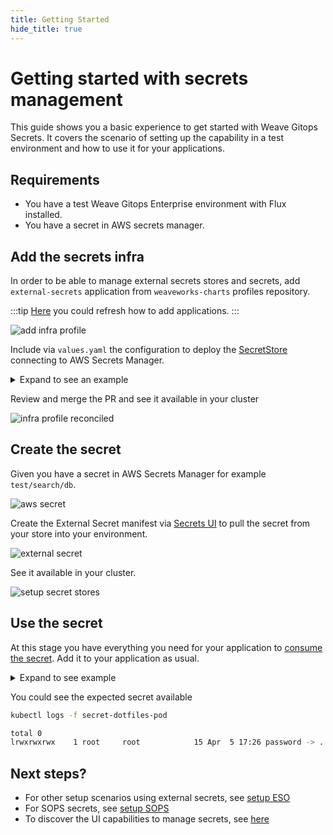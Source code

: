 ```yaml
---
title: Getting Started
hide_title: true
---
```



# Getting started with secrets management <TierLabel tiers="Enterprise" />

<AlphaWarning/>

This guide shows you a basic experience to get started with Weave Gitops Secrets.
It covers the scenario of setting up the capability in a test environment and how to use it for your applications.

## Requirements
- You have a test Weave Gitops Enterprise environment with Flux installed.
- You have a secret in AWS secrets manager.

## Add the secrets infra

In order to be able to manage external secrets stores and secrets, add `external-secrets` application from `weaveworks-charts` profiles repository.

:::tip
[Here](../cluster-management/add-applications.mdx) you could refresh how to add applications.
:::


![add infra profile](imgs/getting-started-add-infra.png)

Include via `values.yaml` the configuration to deploy the [SecretStore](https://external-secrets.io/v0.8.1/api/secretstore/)
connecting to AWS Secrets Manager.

<details><summary>Expand to see an example</summary>

```yaml
  values:
    secretStores:
      enabled: true
      path: ./clusters/bases/secrets
      sourceRef:
        kind: GitRepository
        name: flux-system
        namespace: flux-system
```
This example points to the path `clusters/bases/secrets` in our configuration repo where a kustomization exists

```yaml
apiVersion: kustomize.config.k8s.io/v1beta1
kind: Kustomization
resources:
- aws-secrets-manager.yaml
```

With the AWS Secrets Manager secret store

```yaml
apiVersion: external-secrets.io/v1beta1
kind: SecretStore
metadata:
  name: aws-secrets-manager
  namespace: flux-system
spec:
  provider:
    aws:
      auth:
        secretRef:
          accessKeyIDSecretRef:
            key: access-key
            name: awssm-secret
          secretAccessKeySecretRef:
            key: secret-access-key
            name: awssm-secret
      region: eu-north-1
      service: SecretsManager
```
</details>

Review and merge the PR and see it available in your cluster

![infra profile reconciled](imgs/getting-started-setup-infra.png)

## Create the secret

Given you have a secret in AWS Secrets Manager for example `test/search/db`.

![aws secret](imgs/getting-started-secret-asm.png)

Create the External Secret manifest via [Secrets UI](./manage-secrets-ui.mdx) to pull the secret from your store into your environment.

![external secret](imgs/getting-started-create-secret-manifest.png)

See it available in your cluster.

![setup secret stores](imgs/getting-started-secret.png)

## Use the secret

At this stage you have everything you need for your application to [consume the secret](https://kubernetes.io/docs/concepts/configuration/secret/#using-a-secret).
Add it to your application as usual.

<details><summary>Expand to see example</summary>

```yaml
apiVersion: v1
kind: Pod
metadata:
  name: secret-dotfiles-pod
spec:
  volumes:
  - name: database-secrets
    secret:
      secretName: search-database
  containers:
  - name: dotfile-test-container
    image: registry.k8s.io/busybox
    command:
    - ls
    - "-l"
    - "/etc/database-secrets"
    volumeMounts:
    - name: database-secrets
      readOnly: true
      mountPath: "/etc/database-secrets"
```
</details>

You could see the expected secret available

```bash
kubectl logs -f secret-dotfiles-pod

total 0
lrwxrwxrwx    1 root     root            15 Apr  5 17:26 password -> ..data/password
```

## Next steps?

- For other setup scenarios using external secrets, see [setup ESO](./setup-eso.mdx)
- For SOPS secrets, see [setup SOPS](./setup-sops.mdx)
- To discover the UI capabilities to manage secrets, see [here](./manage-secrets-ui.mdx)
